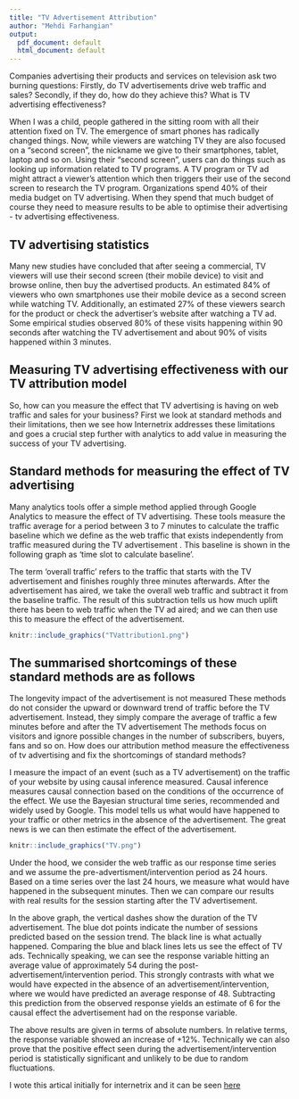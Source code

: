 ```yaml
---
title: "TV Advertisement Attribution"
author: "Mehdi Farhangian"
output:
  pdf_document: default
  html_document: default
---
```





Companies advertising their products and services on television ask two burning questions: Firstly, do TV advertisements drive web traffic and sales? Secondly, if they do, how do they achieve this? What is TV advertising effectiveness?

When I was a child, people gathered in the sitting room with all their attention fixed on TV. The emergence of smart phones has radically changed things. Now, while viewers are watching TV they are also focused on a “second screen”, the nickname we give to their smartphones, tablet, laptop and so on. Using their “second screen”, users can do things such as looking up information related to TV programs. A TV program or TV ad might attract a viewer's attention which then triggers their use of the second screen to research the TV program. Organizations spend 40% of their media budget on TV advertising. When they spend that much budget of course they need to measure results to be able to optimise their advertising - tv advertising effectiveness.

## TV advertising statistics

Many new studies have concluded that after seeing a commercial, TV viewers will use their second screen (their mobile device) to visit and browse online, then buy the advertised products. An estimated 84% of viewers who own smartphones use their mobile device as a second screen while watching TV. Additionally, an estimated 27% of these viewers search for the product or check the advertiser's website after watching a TV ad. Some empirical studies observed 80% of these visits happening within 90 seconds after watching the TV advertisement and about 90% of visits happened within 3 minutes.

## Measuring TV advertising effectiveness with our TV attribution model

So, how can you measure the effect that TV advertising is having on web traffic and sales for your business? First we look at standard methods and their limitations, then we see how Internetrix addresses these limitations and goes a crucial step further with analytics to add value in measuring the success of your TV advertising.

## Standard methods for measuring the effect of TV advertising

Many analytics tools offer a simple method applied through Google Analytics to measure the effect of TV advertising. These tools measure the traffic average for a period between 3 to 7 minutes to calculate the traffic baseline which we define as the web traffic that exists independently from traffic measured during the TV advertisement . This baseline is shown in the following graph as 'time slot to calculate baseline'.

The term 'overall traffic' refers to the traffic that starts with the TV advertisement and finishes roughly three minutes afterwards. After the advertisement has aired, we take the overall web traffic and subtract it from the baseline traffic. The result of this subtraction tells us how much uplift there has been to web traffic when the TV ad aired; and we can then use this to measure the effect of the advertisement.

```r
knitr::include_graphics("TVattribution1.png")
```



## The summarised shortcomings of these standard methods are as follows

The longevity impact of the advertisement is not measured
These methods do not consider the upward or downward trend of traffic before the TV advertisement. Instead, they simply compare the average of traffic a few minutes before and after the TV advertisement
The methods focus on visitors and ignore possible changes in the number of subscribers, buyers, fans and so on.
How does our attribution method measure the effectiveness of tv advertising and fix the shortcomings of standard methods?

I measure the impact of an event (such as a TV advertisement) on the traffic of your website by using causal inference measured. Causal inference measures causal connection based on the conditions of the occurrence of the effect. We use the Bayesian structural time series, recommended and widely used by Google. This model tells us what would have happened to your traffic or other metrics in the absence of the advertisement. The great news is we can then estimate the effect of the advertisement.


```r
knitr::include_graphics("TV.png")
```

Under the hood, we consider the web traffic as our response time series and we assume the pre-advertisment/intervention period as 24 hours. Based on a time series over the last 24 hours, we measure what would have happened in the subsequent minutes. Then we can compare our results with real results for the session starting after the TV advertisement.


In the above graph, the vertical dashes show the duration of the TV advertisement. The blue dot points indicate the number of sessions predicted based on the session trend. The black line is what actually happened. Comparing the blue and black lines lets us see the effect of TV ads. Technically speaking, we can see the response variable hitting an average value of approximately 54 during the post-advertisement/intervention period. This strongly contrasts with what we would have expected in the absence of an advertisement/intervention, where we would have predicted an average response of 48. Subtracting this prediction from the observed response yields an estimate of 6 for the causal effect the advertisement had on the response variable.

The above results are given in terms of absolute numbers. In relative terms, the response variable showed an increase of +12%. Technically we can also prove that the positive effect seen during the advertisement/intervention period is statistically significant and unlikely to be due to random fluctuations.

I wote this artical initially for internetrix and it can be seen [here](https://www.internetrix.com.au/blog/measuring-the-impact-of-tv-advertisement-on-web-traffic/)